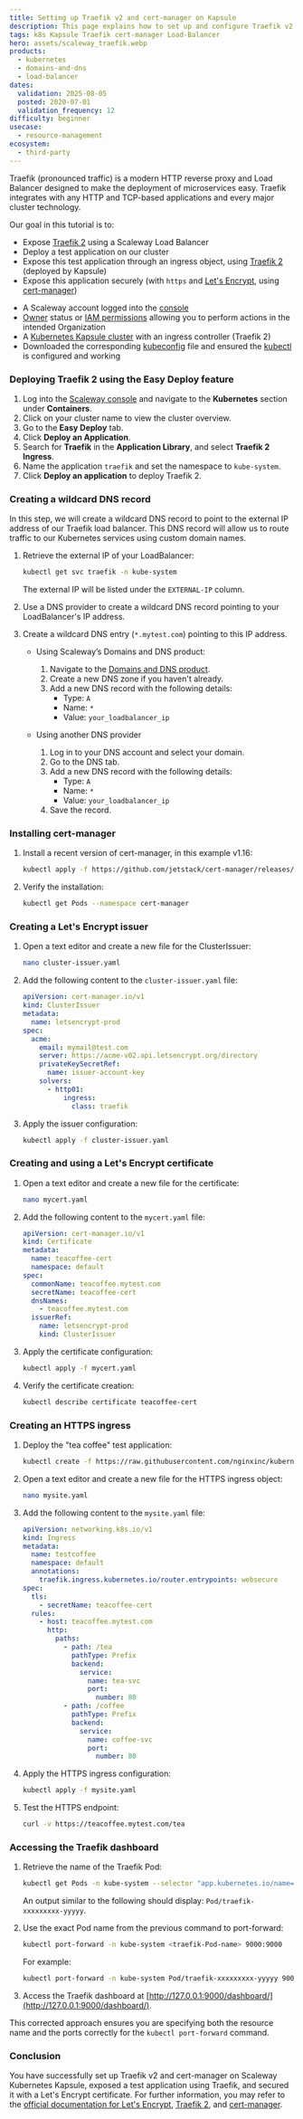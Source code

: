 ```yaml
---
title: Setting up Traefik v2 and cert-manager on Kapsule
description: This page explains how to set up and configure Traefik v2 and cert-manager on Kapsule
tags: k8s Kapsule Traefik cert-manager Load-Balancer
hero: assets/scaleway_traefik.webp
products:
  - kubernetes
  - domains-and-dns
  - load-balancer
dates:
  validation: 2025-08-05
  posted: 2020-07-01
  validation_frequency: 12
difficulty: beginner
usecase:
  - resource-management
ecosystem:
  - third-party
---
```


Traefik (pronounced traffic) is a modern HTTP reverse proxy and Load Balancer designed to make the deployment of microservices easy. Traefik integrates with any HTTP and TCP-based applications and every major cluster technology.

Our goal in this tutorial is to:

- Expose [Traefik 2](https://doc.traefik.io/traefik/v2.2/) using a Scaleway Load Balancer
- Deploy a test application on our cluster
- Expose this test application through an ingress object, using [Traefik 2](https://doc.traefik.io/traefik/v2.2/) (deployed by Kapsule)
- Expose this application securely (with `https` and [Let's Encrypt](https://letsencrypt.org/), using [cert-manager](https://github.com/jetstack/cert-manager/))

<Requirements />

- A Scaleway account logged into the [console](https://console.scaleway.com)
- [Owner](/iam/concepts/#owner) status or [IAM permissions](/iam/concepts/#permission) allowing you to perform actions in the intended Organization
- A [Kubernetes Kapsule cluster](/kubernetes/how-to/create-cluster/) with an ingress controller (Traefik 2)
- Downloaded the corresponding [kubeconfig](/kubernetes/how-to/edit-cluster/) file and ensured the [kubectl](/kubernetes/how-to/connect-cluster-kubectl/) is configured and working


### Deploying Traefik 2 using the Easy Deploy feature

1. Log into the [Scaleway console](https://console.scaleway.com/) and navigate to the **Kubernetes** section under **Containers**.
2. Click on your cluster name to view the cluster overview.
3. Go to the **Easy Deploy** tab.
4. Click **Deploy an Application**.
5. Search for **Traefik**  in the **Application Library**, and select **Traefik 2 Ingress**.
6. Name the application `traefik` and set the namespace to `kube-system`.
7. Click **Deploy an application** to deploy Traefik 2.

### Creating a wildcard DNS record

In this step, we will create a wildcard DNS record to point to the external IP address of our Traefik load balancer. This DNS record will allow us to route traffic to our Kubernetes services using custom domain names.

1. Retrieve the external IP of your LoadBalancer:
    ```sh
    kubectl get svc traefik -n kube-system
    ```
    The external IP will be listed under the `EXTERNAL-IP` column.

2. Use a DNS provider to create a wildcard DNS record pointing to your LoadBalancer's IP address.

3. Create a wildcard DNS entry (`*.mytest.com`) pointing to this IP address.

    - Using Scaleway’s Domains and DNS product:
        1. Navigate to the [Domains and DNS product](https://console.scaleway.com/domains/external/).
        2. Create a new DNS zone if you haven't already.
        3. Add a new DNS record with the following details:
            - Type: `A`
            - Name: `*`
            - Value: `your_loadbalancer_ip`

    - Using another DNS provider
        1. Log in to your DNS account and select your domain.
        2. Go to the DNS tab.
        3. Add a new DNS record with the following details:
            - Type: `A`
            - Name: `*`
            - Value: `your_loadbalancer_ip`
        4. Save the record.

### Installing cert-manager

1. Install a recent version of cert-manager, in this example v1.16:
    ```sh
    kubectl apply -f https://github.com/jetstack/cert-manager/releases/download/v1.16.0/cert-manager.yaml
    ```
2. Verify the installation:
    ```sh
    kubectl get Pods --namespace cert-manager
    ```

### Creating a Let's Encrypt issuer

1. Open a text editor and create a new file for the ClusterIssuer:
    ```sh
    nano cluster-issuer.yaml
    ```
2. Add the following content to the `cluster-issuer.yaml` file:
    ```yaml
    apiVersion: cert-manager.io/v1
    kind: ClusterIssuer
    metadata:
      name: letsencrypt-prod
    spec:
      acme:
        email: mymail@test.com
        server: https://acme-v02.api.letsencrypt.org/directory
        privateKeySecretRef:
          name: issuer-account-key
        solvers:
          - http01:
              ingress:
                class: traefik
    ```
3. Apply the issuer configuration:
    ```sh
    kubectl apply -f cluster-issuer.yaml
    ```

### Creating and using a Let's Encrypt certificate

1. Open a text editor and create a new file for the certificate:
    ```sh
    nano mycert.yaml
    ```
2. Add the following content to the `mycert.yaml` file:
    ```yaml
    apiVersion: cert-manager.io/v1
    kind: Certificate
    metadata:
      name: teacoffee-cert
      namespace: default
    spec:
      commonName: teacoffee.mytest.com
      secretName: teacoffee-cert
      dnsNames:
        - teacoffee.mytest.com
      issuerRef:
        name: letsencrypt-prod
        kind: ClusterIssuer
    ```
3. Apply the certificate configuration:
    ```sh
    kubectl apply -f mycert.yaml
    ```
4. Verify the certificate creation:
    ```sh
    kubectl describe certificate teacoffee-cert
    ```

### Creating an HTTPS ingress

1. Deploy the "tea coffee" test application:
    ```sh
    kubectl create -f https://raw.githubusercontent.com/nginxinc/kubernetes-ingress/main/examples/ingress-resources/complete-example/cafe.yaml

2. Open a text editor and create a new file for the HTTPS ingress object:
    ```sh
    nano mysite.yaml
    ```
3. Add the following content to the `mysite.yaml` file:
    ```yaml
    apiVersion: networking.k8s.io/v1
    kind: Ingress
    metadata:
      name: testcoffee
      namespace: default
      annotations:
        traefik.ingress.kubernetes.io/router.entrypoints: websecure
    spec:
      tls:
        - secretName: teacoffee-cert
      rules:
        - host: teacoffee.mytest.com
          http:
            paths:
              - path: /tea
                pathType: Prefix
                backend:
                  service:
                    name: tea-svc
                    port:
                      number: 80
              - path: /coffee
                pathType: Prefix
                backend:
                  service:
                    name: coffee-svc
                    port:
                      number: 80
    ```
4. Apply the HTTPS ingress configuration:
    ```sh
    kubectl apply -f mysite.yaml
    ```
5. Test the HTTPS endpoint:
    ```sh
    curl -v https://teacoffee.mytest.com/tea
    ```

### Accessing the Traefik dashboard

1. Retrieve the name of the Traefik Pod:
    ```sh
    kubectl get Pods -n kube-system --selector "app.kubernetes.io/name=traefik" --output=name
    ```
    An output similar to the following should display: `Pod/traefik-xxxxxxxxx-yyyyy`.

2. Use the exact Pod name from the previous command to port-forward:
    ```sh
    kubectl port-forward -n kube-system <traefik-Pod-name> 9000:9000
    ```
    For example:
    ```sh
    kubectl port-forward -n kube-system Pod/traefik-xxxxxxxxx-yyyyy 9000:9000
    ```

3. Access the Traefik dashboard at [http://127.0.0.1:9000/dashboard/](http://127.0.0.1:9000/dashboard/).

This corrected approach ensures you are specifying both the resource name and the ports correctly for the `kubectl port-forward` command.

### Conclusion

You have successfully set up Traefik v2 and cert-manager on Scaleway Kubernetes Kapsule, exposed a test application using Traefik, and secured it with a Let's Encrypt certificate. For further information, you may refer to the [official documentation for Let's Encrypt](https://letsencrypt.org/), [Traefik 2](https://doc.traefik.io/traefik/v2.2/), and [cert-manager](https://cert-manager.io/docs/).
